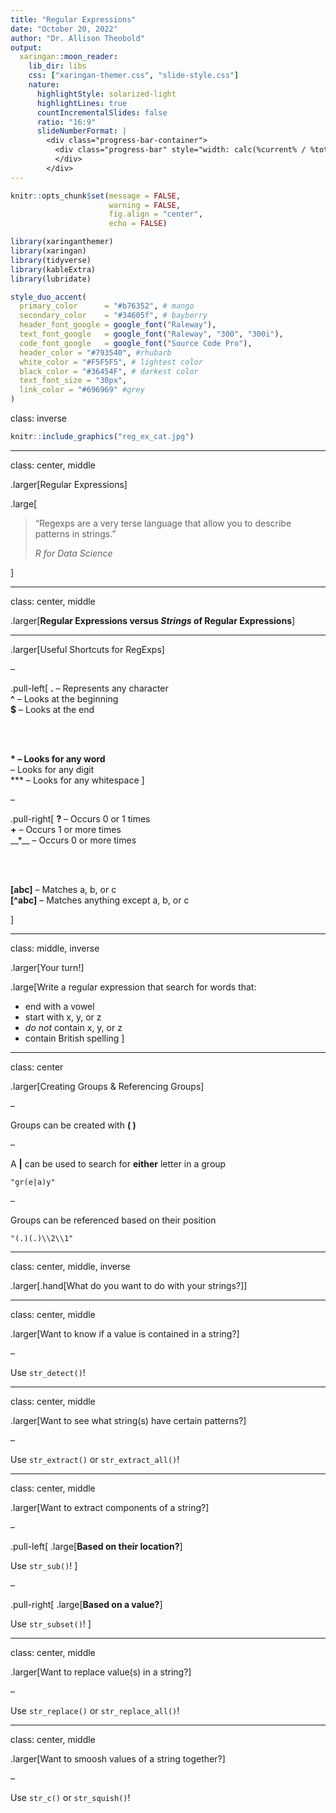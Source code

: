```yaml
---
title: "Regular Expressions"
date: "October 20, 2022"
author: "Dr. Allison Theobold"
output:
  xaringan::moon_reader:
    lib_dir: libs
    css: ["xaringan-themer.css", "slide-style.css"]
    nature:
      highlightStyle: solarized-light
      highlightLines: true
      countIncrementalSlides: false
      ratio: "16:9"
      slideNumberFormat: |
        <div class="progress-bar-container">
          <div class="progress-bar" style="width: calc(%current% / %total% * 100%);">
          </div>
        </div>
---
```



```r
knitr::opts_chunk$set(message = FALSE, 
                      warning = FALSE, 
                      fig.align = "center", 
                      echo = FALSE)

library(xaringanthemer)
library(xaringan)
library(tidyverse)
library(kableExtra)
library(lubridate)

style_duo_accent(
  primary_color      = "#b76352", # mango
  secondary_color    = "#34605f", # bayberry
  header_font_google = google_font("Raleway"),
  text_font_google   = google_font("Raleway", "300", "300i"),
  code_font_google   = google_font("Source Code Pro"),
  header_color = "#793540", #rhubarb
  white_color = "#F5F5F5", # lightest color
  black_color = "#36454F", # darkest color
  text_font_size = "30px", 
  link_color = "#696969" #grey
)
```

class: inverse

```r
knitr::include_graphics("reg_ex_cat.jpg")
```

---

class: center, middle

.larger[Regular Expressions]

.large[

> "Regexps are a very terse language that allow you to describe patterns in 
> strings."
>
> *R for Data Science*

]

---

class: center, middle

.larger[**Regular Expressions versus _Strings_ of Regular Expressions**]

---

.larger[Useful Shortcuts for RegExps]

--

.pull-left[
**.** -- Represents any character  
**^** -- Looks at the beginning  
**$** -- Looks at the end  

</br>
</br>

**\w** -- Looks for any word  
**\d** -- Looks for any digit  
**\w** -- Looks for any whitespace
]

--

.pull-right[
**?** -- Occurs 0 or 1 times  
**+** -- Occurs 1 or more times  
__*__ -- Occurs 0 or more times

</br>
</br>

**[abc]** -- Matches a, b, or c  
**[^abc]** -- Matches anything except a, b, or c

]

---

class: middle, inverse

.larger[Your turn!]

.large[Write a regular expression that search for words that:  

- end with a vowel
- start with x, y, or z 
- *do not* contain x, y, or z
- contain British spelling
]

---

class: center

.larger[Creating Groups & Referencing Groups]

--

Groups can be created with **( )**

--

A **|** can be used to search for **either** letter in a group

```
"gr(e|a)y"
```
--

Groups can be referenced based on their position

```
"(.)(.)\\2\\1"
```

---

class: center, middle, inverse

.larger[.hand[What do you want to do with your strings?]]

---

class: center, middle

.larger[Want to know if a value is contained in a string?] 

--

Use `str_detect()`!

---

class: center, middle

.larger[Want to see what string(s) have certain patterns?]

--

Use `str_extract()` or `str_extract_all()`!

---

class: center, middle

.larger[Want to extract components of a string?]

--

.pull-left[
.large[**Based on their location?**]

Use `str_sub()`!
]

--

.pull-right[
.large[**Based on a value?**]

Use `str_subset()`!
]

---

class: center, middle

.larger[Want to replace value(s) in a string?]

--

Use `str_replace()` or `str_replace_all()`!

---

class: center, middle

.larger[Want to smoosh values of a string together?]

--

Use `str_c()` or `str_squish()`!
